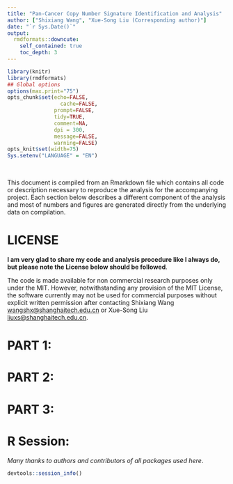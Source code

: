 ```yaml
---
title: "Pan-Cancer Copy Number Signature Identification and Analysis"
author: ["Shixiang Wang", "Xue-Song Liu (Corresponding author)"]
date: "`r Sys.Date()`"
output:
  rmdformats::downcute:
    self_contained: true
    toc_depth: 3
---
```



```r
library(knitr)
library(rmdformats)
## Global options
options(max.print="75")
opts_chunk$set(echo=FALSE,
	             cache=FALSE,
               prompt=FALSE,
               tidy=TRUE,
               comment=NA,
               dpi = 300,
               message=FALSE,
               warning=FALSE)
opts_knit$set(width=75)
Sys.setenv("LANGUAGE" = "EN")
```

<br>

This document is compiled from an Rmarkdown file which contains all code or description necessary to reproduce the analysis for the accompanying project. Each section below describes a different component of the analysis and most of numbers and figures are generated directly from the underlying data on compilation.

# LICENSE

**I am very glad to share my code and analysis procedure like I always do, but please note the License below should be followed**.

The code is made available for non commercial research purposes only under the MIT. However, notwithstanding any provision of the MIT License, the software currently may not be used for commercial purposes without explicit written permission after contacting Shixiang Wang <wangshx@shanghaitech.edu.cn> or Xue-Song Liu <liuxs@shanghaitech.edu.cn>.


# PART 1:

# PART 2:

# PART 3:

# R Session:

*Many thanks to authors and contributors of all packages used here*.

```r
devtools::session_info()
```

